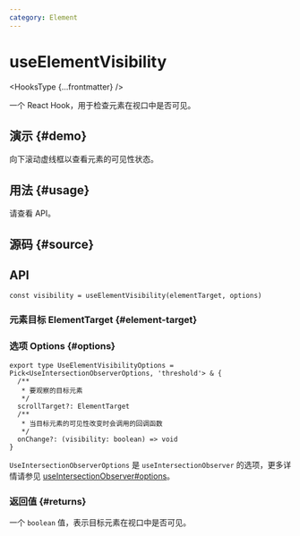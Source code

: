 ```yaml
---
category: Element
---
```


# useElementVisibility


<HooksType {...frontmatter} />

一个 React Hook，用于检查元素在视口中是否可见。

## 演示 \{#demo}

向下滚动虚线框以查看元素的可见性状态。


<App />

## 用法 \{#usage}

请查看 API。

## 源码 \{#source}


<Source />

## API

```tsx
const visibility = useElementVisibility(elementTarget, options)
```

### 元素目标 ElementTarget \{#element-target}


<Tip type="target" />

### 选项 Options \{#options}

```tsx
export type UseElementVisibilityOptions = Pick<UseIntersectionObserverOptions, 'threshold'> & {
  /**
   * 要观察的目标元素
   */
  scrollTarget?: ElementTarget
  /**
   * 当目标元素的可见性改变时会调用的回调函数
   */
  onChange?: (visibility: boolean) => void
}
```

`UseIntersectionObserverOptions` 是 `useIntersectionObserver` 的选项，更多详情请参见 [useIntersectionObserver#options](/reference/use-intersection-observer/#options)。

### 返回值 \{#returns}

一个 `boolean` 值，表示目标元素在视口中是否可见。
